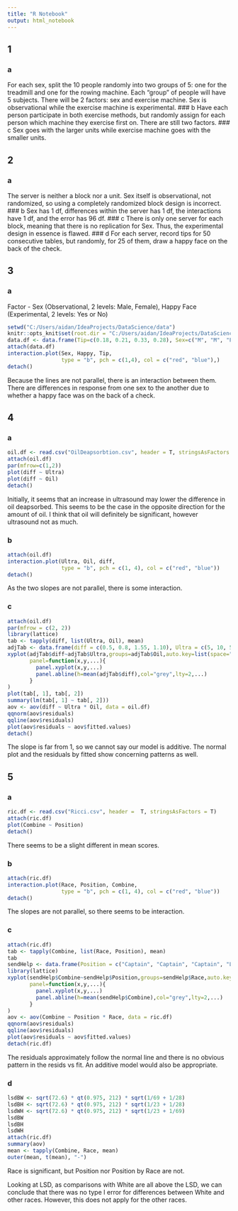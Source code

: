 ```yaml
---
title: "R Notebook"
output: html_notebook
---
```


## 1

### a
For each sex, split the 10 people randomly into two groups of 5: one for the treadmill and one for the rowing machine. Each "group" of people will have 5 subjects. There will be 2 factors: sex and exercise machine. Sex is observational while the exercise machine is experimental.
### b
Have each person participate in both exercise methods, but randomly assign for each person which machine they exercise first on. There are still two factors.
### c
Sex goes with the larger units while exercise machine goes with the smaller units.

## 2

### a
The server is neither a block nor a unit. Sex itself is observational, not randomized, so using a completely randomized block design is incorrect.
### b
Sex has 1 df, differences within the server has 1 df, the interactions have 1 df, and the error has 96 df.
### c
There is only one server for each block, meaning that there is no replication for Sex. Thus, the experimental design in essence is flawed.
### d
For each server, record tips for 50 consecutive tables, but randomly, for 25 of them, draw a happy face on the back of the check.

## 3

### a
Factor - Sex (Observational, 2 levels: Male, Female), Happy Face (Experimental, 2 levels: Yes or No)
```r
setwd("C:/Users/aidan/IdeaProjects/DataScience/data")
knitr::opts_knit$set(root.dir = "C:/Users/aidan/IdeaProjects/DataScience/data")
data.df <- data.frame(Tip=c(0.18, 0.21, 0.33, 0.28), Sex=c("M", "M", "F", "F"), Happy = c("Y", "N", "Y", "N"))
attach(data.df)
interaction.plot(Sex, Happy, Tip,
                 type = "b", pch = c(1,4), col = c("red", "blue"),)
detach()
```

Because the lines are not parallel, there is an interaction between them. There are differences in response from one sex to the another due to whether a happy face was on the back of a check.

## 4

### a

```r
oil.df <- read.csv("OilDeapsorbtion.csv", header = T, stringsAsFactors = T)
attach(oil.df)
par(mfrow=c(1,2))
plot(diff ~ Ultra)
plot(diff ~ Oil)
detach()
```

Initially, it seems that an increase in ultrasound may lower the difference in oil deapsorbed. This seems to be the case in the opposite direction for the amount of oil. I think that oil will definitely be significant, however ultrasound not as much.

### b

```r
attach(oil.df)
interaction.plot(Ultra, Oil, diff,
                 type = "b", pch = c(1, 4), col = c("red", "blue"))
detach()
```

As the two slopes are not parallel, there is some interaction.

### c

```r
attach(oil.df)
par(mfrow = c(2, 2))
library(lattice)
tab <- tapply(diff, list(Ultra, Oil), mean)
adjTab <- data.frame(diff = c(0.5, 0.8, 1.55, 1.10), Ultra = c(5, 10, 5, 10), Oil = c(5, 5, 10, 10))
xyplot(adjTab$diff~adjTab$Ultra,groups=adjTab$Oil,auto.key=list(space="right"),
       panel=function(x,y,...){
         panel.xyplot(x,y,...)
         panel.abline(h=mean(adjTab$diff),col="grey",lty=2,...)
       }
)
plot(tab[, 1], tab[, 2])
summary(lm(tab[, 1] ~ tab[, 2]))
aov <- aov(diff ~ Ultra * Oil, data = oil.df)
qqnorm(aov$residuals)
qqline(aov$residuals)
plot(aov$residuals ~ aov$fitted.values)
detach()
```

The slope is far from 1, so we cannot say our model is additive. The normal plot and the residuals by fitted show concerning patterns as well.

## 5

### a

```r
ric.df <- read.csv("Ricci.csv", header =  T, stringsAsFactors = T)
attach(ric.df)
plot(Combine ~ Position)
detach()
```

There seems to be a slight different in mean scores.

### b

```r
attach(ric.df)
interaction.plot(Race, Position, Combine,
                 type = "b", pch = c(1, 4), col = c("red", "blue"))
detach()
```

The slopes are not parallel, so there seems to be interaction.

### c

```r
attach(ric.df)
tab <- tapply(Combine, list(Race, Position), mean)
tab
sendHelp <- data.frame(Position = c("Captain", "Captain", "Captain", "Lieutenant", "Lieutenant", "Lieutenant"), Race = c("B", "H", "W", "B", "H", "W"), Combine = c(63.7820, 68.5465, 74.1128, 63.71726, 63.62453, 71.84326))
library(lattice)
xyplot(sendHelp$Combine~sendHelp$Position,groups=sendHelp$Race,auto.key=list(space="right"),
       panel=function(x,y,...){
         panel.xyplot(x,y,...)
         panel.abline(h=mean(sendHelp$Combine),col="grey",lty=2,...)
       }
)
aov <- aov(Combine ~ Position * Race, data = ric.df)
qqnorm(aov$residuals)
qqline(aov$residuals)
plot(aov$residuals ~ aov$fitted.values)
detach(ric.df)
```

The residuals approximately follow the normal line and there is no obvious pattern in the resids vs fit. An additive model would also be appropriate.

### d

```r
lsdBW <- sqrt(72.6) * qt(0.975, 212) * sqrt(1/69 + 1/28)
lsdBH <- sqrt(72.6) * qt(0.975, 212) * sqrt(1/23 + 1/28)
lsdWH <- sqrt(72.6) * qt(0.975, 212) * sqrt(1/23 + 1/69)
lsdBW
lsdBH
lsdWH
attach(ric.df)
summary(aov)
mean <- tapply(Combine, Race, mean)
outer(mean, t(mean), "-")
```

Race is significant, but Position nor Position by Race are not.

Looking at LSD, as comparisons with White are all above the LSD, we can conclude that there was no type I error for differences between White and other races. However, this does not apply for the other races.


